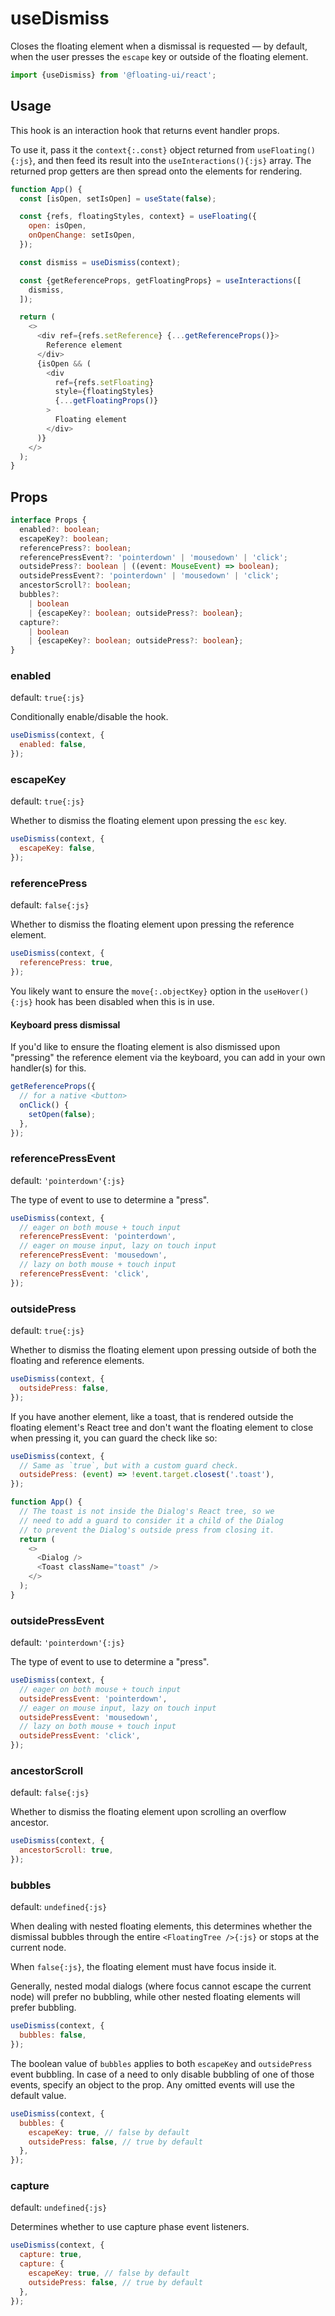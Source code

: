 <PageCard>

# useDismiss

Closes the floating element when a dismissal is requested — by
default, when the user presses the `escape` key or outside of the
floating element.

```js
import {useDismiss} from '@floating-ui/react';
```

</PageCard>

## Usage

This hook is an interaction hook that returns event handler
props.

To use it, pass it the `context{:.const}` object returned from
`useFloating(){:js}`, and then feed its result into the
`useInteractions(){:js}` array. The returned prop getters are
then spread onto the elements for rendering.

```js {9-13} /context/
function App() {
  const [isOpen, setIsOpen] = useState(false);

  const {refs, floatingStyles, context} = useFloating({
    open: isOpen,
    onOpenChange: setIsOpen,
  });

  const dismiss = useDismiss(context);

  const {getReferenceProps, getFloatingProps} = useInteractions([
    dismiss,
  ]);

  return (
    <>
      <div ref={refs.setReference} {...getReferenceProps()}>
        Reference element
      </div>
      {isOpen && (
        <div
          ref={refs.setFloating}
          style={floatingStyles}
          {...getFloatingProps()}
        >
          Floating element
        </div>
      )}
    </>
  );
}
```

## Props

```ts
interface Props {
  enabled?: boolean;
  escapeKey?: boolean;
  referencePress?: boolean;
  referencePressEvent?: 'pointerdown' | 'mousedown' | 'click';
  outsidePress?: boolean | ((event: MouseEvent) => boolean);
  outsidePressEvent?: 'pointerdown' | 'mousedown' | 'click';
  ancestorScroll?: boolean;
  bubbles?:
    | boolean
    | {escapeKey?: boolean; outsidePress?: boolean};
  capture?:
    | boolean
    | {escapeKey?: boolean; outsidePress?: boolean};
}
```

### enabled

default: `true{:js}`

Conditionally enable/disable the hook.

```js
useDismiss(context, {
  enabled: false,
});
```

### escapeKey

default: `true{:js}`

Whether to dismiss the floating element upon pressing the `esc`
key.

```js
useDismiss(context, {
  escapeKey: false,
});
```

### referencePress

default: `false{:js}`

Whether to dismiss the floating element upon pressing the
reference element.

```js
useDismiss(context, {
  referencePress: true,
});
```

You likely want to ensure the `move{:.objectKey}` option in the
`useHover(){:js}` hook has been disabled when this is in use.

#### Keyboard press dismissal

If you'd like to ensure the floating element is also dismissed
upon "pressing" the reference element via the keyboard, you can
add in your own handler(s) for this.

```js
getReferenceProps({
  // for a native <button>
  onClick() {
    setOpen(false);
  },
});
```

### referencePressEvent

default: `'pointerdown'{:js}`

The type of event to use to determine a "press".

```js
useDismiss(context, {
  // eager on both mouse + touch input
  referencePressEvent: 'pointerdown',
  // eager on mouse input, lazy on touch input
  referencePressEvent: 'mousedown',
  // lazy on both mouse + touch input
  referencePressEvent: 'click',
});
```

### outsidePress

default: `true{:js}`

Whether to dismiss the floating element upon pressing outside of
both the floating and reference elements.

```js
useDismiss(context, {
  outsidePress: false,
});
```

If you have another element, like a toast, that is rendered
outside the floating element's React tree and don't want the
floating element to close when pressing it, you can guard the
check like so:

```js
useDismiss(context, {
  // Same as `true`, but with a custom guard check.
  outsidePress: (event) => !event.target.closest('.toast'),
});
```

```js
function App() {
  // The toast is not inside the Dialog's React tree, so we
  // need to add a guard to consider it a child of the Dialog
  // to prevent the Dialog's outside press from closing it.
  return (
    <>
      <Dialog />
      <Toast className="toast" />
    </>
  );
}
```

### outsidePressEvent

default: `'pointerdown'{:js}`

The type of event to use to determine a "press".

```js
useDismiss(context, {
  // eager on both mouse + touch input
  outsidePressEvent: 'pointerdown',
  // eager on mouse input, lazy on touch input
  outsidePressEvent: 'mousedown',
  // lazy on both mouse + touch input
  outsidePressEvent: 'click',
});
```

### ancestorScroll

default: `false{:js}`

Whether to dismiss the floating element upon scrolling an
overflow ancestor.

```js
useDismiss(context, {
  ancestorScroll: true,
});
```

### bubbles

default: `undefined{:js}`

When dealing with nested floating elements, this determines
whether the dismissal bubbles through the entire
`<FloatingTree />{:js}` or stops at the current node.

When `false{:js}`, the floating element must have focus inside
it.

Generally, nested modal dialogs (where focus cannot escape the
current node) will prefer no bubbling, while other nested
floating elements will prefer bubbling.

```js
useDismiss(context, {
  bubbles: false,
});
```

The boolean value of `bubbles` applies to both `escapeKey` and
`outsidePress` event bubbling. In case of a need to only disable
bubbling of one of those events, specify an object to the prop.
Any omitted events will use the default value.

```js
useDismiss(context, {
  bubbles: {
    escapeKey: true, // false by default
    outsidePress: false, // true by default
  },
});
```

### capture

default: `undefined{:js}`

Determines whether to use capture phase event listeners.

```js
useDismiss(context, {
  capture: true,
  capture: {
    escapeKey: true, // false by default
    outsidePress: false, // true by default
  },
});
```
